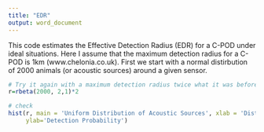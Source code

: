 ---
title: "EDR"
output: word_document
---

This code estimates the Effective Detection Radius (EDR) for a C-POD under ideal situations. Here I assume that the maximum detection radius for a C-POD is 1km (www.chelonia.co.uk). First we start with a normal distirbution of 2000 animals (or acoustic sources) around a given sensor.


```{r, results="hide",echo=FALSE}
# Try it again with a maximum detection radius twice what it was before
r=rbeta(2000, 2,1)*2

# check
hist(r, main = 'Uniform Distribution of Acoustic Sources', xlab = 'Distance (km)',
     ylab='Detection Probability')

```

